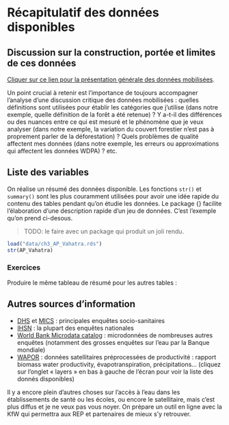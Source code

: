 # Récapitulatif des données disponibles {#sec-recap_donnees}

## Discussion sur la construction, portée et limites de ces données

[Cliquer sur ce lien pour la présentation générale des données mobilisées](https://github.com/fBedecarrats/conservation-deforestation-madagascar/raw/master/TVM2022_PresentationDesDonnees.pdf).

Un point crucial à retenir est l'importance de toujours accompagner l'analyse d'une discussion critique des données mobilisées : quelles définitions sont utilisées pour établir les catégories que j'utilise (dans notre exemple, quelle définition de la forêt a été retenue) ? Y a-t-il des différences ou des nuances entre ce qui est mesuré et le phénomène que je veux analyser (dans notre exemple, la variation du couvert forestier n'est pas à proprement parler de la déforestation) ? Quels problèmes de qualité affectent mes données (dans notre exemple, les erreurs ou approximations qui affectent les données WDPA) ? etc.

## Liste des variables

On réalise un résumé des données disponible. Les fonctions `str()` et `summary()` sont les plus couramment utilisées pour avoir une idée rapide du contenu des tables pendant qu'on étudie les données. Le package {} facilite l'élaboration d'une description rapide d'un jeu de données. C'est l'exemple qu'on prend ci-desous.

> TODO: le faire avec un package qui produit un joli rendu.

```r
load("data/ch3_AP_Vahatra.rds")
str(AP_Vahatra)
```

### Exercices

Produire le même tableau de résumé pour les autres tables :

## Autres sources d'information

-   [DHS](https://dhsprogram.com/data/available-datasets.cfm) et [MICS](http://mics.unicef.org/) : principales enquêtes socio-sanitaires
-   [IHSN](http://www.ihsn.org/) : la plupart des enquêtes nationales
-   [World Bank Microdata catalog](http://microdata.worldbank.org/index.php/catalog/central) : microdonnées de nombreuses autres enquêtes (notamment des grosses enquêtes sur l'eau par la Banque mondiale)
-   [WAPOR](https://wapor.apps.fao.org/home/1) : données satellitaires préprocessées de productivité : rapport biomass water productivity, évapotranspiration, précipitations... (cliquez sur l'onglet « layers » en bas à gauche de l'écran pour voir la liste des donnés disponibles)

Il y a encore plein d'autres choses sur l'accès à l'eau dans les établissements de santé ou les écoles, ou encore le satellitaire, mais c'est plus diffus et je ne veux pas vous noyer. On prépare un outil en ligne avec la KfW qui permettra aux REP et partenaires de mieux s'y retrouver.
